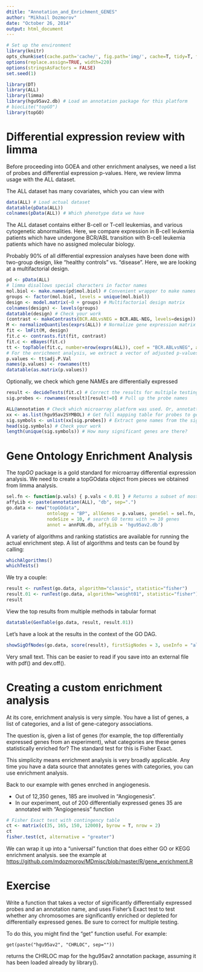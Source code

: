 ```yaml
---
dtitle: "Annotation_and_Enrichment_GENES"
author: "Mikhail Dozmorov"
date: "October 26, 2014"
output: html_document
---
```

```r
# Set up the environment
library(knitr) 
opts_chunk$set(cache.path='cache/', fig.path='img/', cache=T, tidy=T, fig.keep='high', echo=T, dpi=100, out.width=700)
options(replace.assign=TRUE, width=220)
options(stringsAsFactors = FALSE)
set.seed(1)
```

```r
library(DT)
library(ALL)
library(limma)
library(hgu95av2.db) # Load an annotation package for this platform
# biocLite("topGO")
library(topGO)
```

# Differential expression review with limma

Before proceeding into GOEA and other enrichment analyses, we need a list of probes and differential expression p-values. Here, we review limma usage with the ALL dataset. 

The ALL dataset has many covariates, which you can view with

```r
data(ALL) # Load actual dataset
datatable(pData(ALL))
colnames(pData(ALL)) # Which phenotype data we have
```

The ALL dataset contains either B-cell or T-cell leukemias, and  various cytogenetic abnormalities. Here, we compare expression in B-cell leukemia patients which have undergone BCR/ABL transition with B-cell leukemia patients which have no assigned molecular biology.

Probably 90% of all differential expression analyses have been done with two-group design, like "healthy controls" vs. "disease". Here, we are looking at a multifactorial design.

```r
pd <- pData(ALL)
# limma disallows special characters in factor names
mol.biol <- make.names(pd$mol.biol) # Convenient wrapper to make names compatible with R internals
groups <- factor(mol.biol, levels = unique(mol.biol))
design <- model.matrix(~0 + groups) # Multifactorial design matrix
colnames(design) <- levels(groups)
datatable(design) # Check your work
(contrast <- makeContrasts(BCR.ABLvsNEG = BCR.ABL-NEG, levels=design)) # Define what to compare with what
M <- normalizeQuantiles(exprs(ALL)) # Normalize gene expression matrix before differential expression
fit <- lmFit(M, design)
fit.c <- contrasts.fit(fit, contrast)
fit.c <- eBayes(fit.c)
tt <- topTable(fit.c, number=nrow(exprs(ALL)), coef = "BCR.ABLvsNEG", adjust.method = "BH", p.value = 0.05) # All results of differential expression analysis
# For the enrichment analysis, we extract a vector of adjusted p-values, named by probe IDs
p.values <- tt$adj.P.Val
names(p.values) <- rownames(tt)
datatable(as.matrix(p.values))
```

Optionally, we check which gene NAMEs are differentially expressed

```r
result <- decideTests(fit.c) # Correct the results for multiple testing
sig.probes <- rownames(result)[result!=0] # Pull up the probe names 

ALL@annotation # Check which microarray platform was used. Or, annotattion(ALL)
xx <- as.list(hgu95av2SYMBOL) # Get full mapping table for probes to gene names
sig.symbols <- unlist(xx[sig.probes]) # Extract gene names from the significant probes
head(sig.symbols) # Check your work
length(unique(sig.symbols)) # How many significant genes are there?
```

# Gene Ontology Enrichment Analysis

The *topGO* package is a gold standard for microarray differential expression analysis. We need to create a topGOdata object from pieces we obtained from limma analysis.

```r
sel.fn <- function(p.vals) { p.vals < 0.01 } # Returns a subset of most significant probes
affyLib <- paste(annotation(ALL), "db", sep=".")
go.data <- new("topGOdata",
               ontology = "BP", allGenes = p.values, geneSel = sel.fn,
               nodeSize = 10, # search GO terms with >= 10 genes
               annot = annFUN.db, affyLib = 'hgu95av2.db')
```

A variety of algorithms and ranking statistics are available for running the actual enrichment step. A list of algorithms and tests can be found by calling:

```r
whichAlgorithms()
whichTests()
```

We try a couple:

```r
result <- runTest(go.data, algorithm="classic", statistic="fisher")
result.01 <- runTest(go.data, algorithm="weight01", statistic="fisher")
result
```

View the top results from multiple methods in tabular format

```r
datatable(GenTable(go.data, result, result.01))
```

Let's have a look at the results in the context of the GO DAG.

```r
showSigOfNodes(go.data, score(result), firstSigNodes = 3, useInfo = "all")
```

Very small text. This can be easier to read if you save into an external file with pdf() and dev.off(). 


# Creating a custom enrichment analysis

At its core, enrichment analysis is very simple. You have a list of genes, a list of categories, and a list of gene-category associations.

The question is, given a list of genes (for example, the top differentially expressed genes from an experiment), what categories are these genes statistically enriched for? The standard test for this is Fisher Exact.

This simplicity means enrichment analysis is very broadly applicable. Any time you have a data source that annotates genes with categories, you can use enrichment analysis.

Back to our example with genes enrched in angiogenesis.

* Out of 12,350 genes, 185 are involved in “Angiogenesis”. 
* In our experiment, out of 200 differentially expressed genes 35 are annotated with “Angiogenesis” function

```r
# Fisher Exact test with contingency table
ct <- matrix(c(35, 165, 150, 12000), byrow = T, nrow = 2)
ct
fisher.test(ct, alternative = "greater")
```

We can wrap it up into a "universal" function that does either GO or KEGG enrichment analysis. see the example at [https://github.com/mdozmorov/MDmisc/blob/master/R/gene_enrichment.R](https://github.com/mdozmorov/MDmisc/blob/master/R/gene_enrichment.R)


# Exercise

Write a function that takes a vector of significantly  differentially expressed probes and an annotation name, and uses Fisher's Exact test to test whether any chromosomes are significantly enriched or depleted for differentially expressed genes. Be sure to correct for multiple testing.

To do this, you might find the "get" function useful. For example:

```
get(paste("hgu95av2", "CHRLOC", sep=""))
```

returns the CHRLOC map for the hgu95av2 annotation package, assuming it has been loaded already by library().
